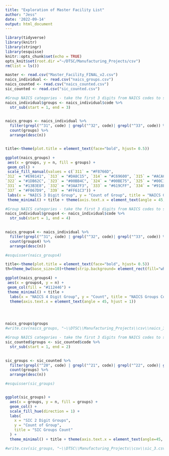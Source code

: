 ```yaml
---
title: "Exploration of Master Facility List"
author: "Jess"
date: '2022-09-14'
output: html_document
---
```


```r
library(tidyverse)
library(knitr)
library(stringr)
library(esquisse)
knitr::opts_chunk$set(echo = TRUE)
opts_knit$set(root.dir ="~/DTSC/Manufacturing_Projects/csv")
rm(list = ls())
```

```r
master <- read.csv("Master_Facility_FINAL_v2.csv")
naics_individual <- read.csv("naics_groups.csv")
naics_counted <- read.csv("naics_counted.csv") 
sic_counted <- read.csv("sic_counted.csv")
```



```r
#Group NAICS categories - take the first 3 digits from NAICS codes to see how many.
naics_individual$groups <- naics_individual$code %>% 
  str_sub(start = 1, end = 3)
  

naics_groups <- naics_individual %>% 
  filter(grepl("^31", code) | grepl("^32", code)| grepl("^33", code)) %>% 
  count(groups) %>% 
  arrange(desc(n))


title<-theme(plot.title = element_text(face="bold", hjust= 0.5))

ggplot(naics_groups) +
 aes(x = groups, y = n, fill = groups) +
 geom_col() +
 scale_fill_manual(values = c(`311` = "#F8766D", 
`312` = "#E98141", `313` = "#DA8C15", `314` = "#C69600", `315` = "#ACA000", `316` = "#93AA00", `321` = "#58B016", 
`322` = "#1DB62C", `323` = "#00BB4C", `324` = "#00BE75", `325` = "#00C19F", `326` = "#00BDBA", `327` = "#00BAD5", 
`331` = "#13B3E8", `332` = "#3AA7F3", `333` = "#619CFF", `334` = "#918BFD", `335` = "#C27AFB", `336` = "#E26EEF", 
`337` = "#F067D9", `339` = "#FF61C3")) +
 labs(x = "NAICS 3 Digit Group", y = "Count of Group", title = "NAICS Groups Count") +
 theme_minimal() + title + theme(axis.text.x = element_text(angle = 45, hjust = 1)) + theme(legend.position = "none")
```


```r
#Group NAICS categories - take the first 3 digits from NAICS codes to see how many.
naics_individual$groups4 <- naics_individual$code %>% 
  str_sub(start = 1, end = 4)
  

naics_groups4 <- naics_individual %>% 
  filter(grepl("^31", code) | grepl("^32", code)| grepl("^33", code)) %>% 
  count(groups4) %>% 
  arrange(desc(n))

#esquisser(naics_groups4)

title<-theme(plot.title = element_text(face="bold", hjust= 0.5))
th=theme_bw(base_size=10)+theme(strip.background= element_rect(fill="white"))

ggplot(naics_groups4) +
 aes(x = groups4, y = n) +
 geom_col(fill = "#112446") +
 theme_minimal() + title + 
  labs(x = "NAICS 4 Digit Group", y = "Count", title = "NAICS Groups Count") + 
  theme(axis.text.x = element_text(angle = 45, hjust = 1))





```

```r
naics_groups$groups
#write.csv(naics_groups, "~\\DTSC\\Manufacturing_Projects\\csv\\naics_3.csv", row.names=FALSE)
```

```r
#Group NAICS categories - take the first 3 digits from NAICS codes to see how many.
sic_counted$groups <- sic_counted$code %>% 
  str_sub(start = 1, end = 2)
  

sic_groups <- sic_counted %>% 
  filter(grepl("^20", code) | grepl("^21", code)| grepl("^22", code)| grepl("^23", code)| grepl("^24", code)| grepl("^25", code)| grepl("^26", code)| grepl("^27", code)| grepl("^28", code)| grepl("^29", code)| grepl("^30", code)| grepl("^31", code)| grepl("^32", code)| grepl("^33", code)| grepl("^34", code)| grepl("^35", code)| grepl("^36", code)| grepl("^37", code)| grepl("^38", code)| grepl("^39", code)) %>% 
  count(groups) %>% 
  arrange(desc(n))

#esquisser(sic_groups)


ggplot(sic_groups) +
  aes(x = groups, y = n, fill = groups) +
  geom_col() +
  scale_fill_hue(direction = 1) +
  labs(
    x = "SIC 2 Digit Groups",
    y = "Count of Group",
    title = "SIC Groups Count"
  ) +
  theme_minimal() + title + theme(axis.text.x = element_text(angle=45, hjust =1)) + theme(legend.position = "none")
```
```r
#write.csv(sic_groups, "~\\DTSC\\Manufacturing_Projects\\csv\\sic_3.csv", row.names=FALSE)
```

